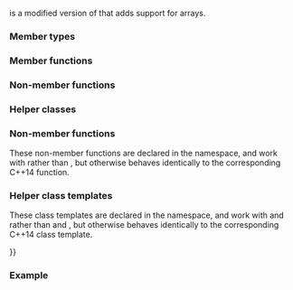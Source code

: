 {{cpp/experimental/title|shared_ptr}}
{{cpp/experimental/shared_ptr/navbar}}
{{ddcl|header=experimental/memory|since=libfund_ts|1=
template&lt; class T &gt; class shared_ptr;
}}

{{tt|std::experimental::shared_ptr}} is a modified version of {{lc|std::shared_ptr}} that adds support for arrays.

===Member types===
{{dsc begin}}
{{dsc hitem|Member type|Definition}}
{{dsc|{{c|element_type}}|{{c|std::remove_extent_t&lt;T&gt;}}}}
{{dsc end}}

===Member functions===
{{dsc begin}}
{{dsc inc|cpp/experimental/shared_ptr/dsc constructor}}

{{dsc h2|Observers}}
{{dsc inc|cpp/experimental/shared_ptr/dsc get}}
{{dsc inc|cpp/experimental/shared_ptr/dsc operator*}}
{{dsc inc|cpp/experimental/shared_ptr/dsc operator at}}
{{dsc end}}

===Non-member functions===
{{dsc begin}}
{{dsc inc|cpp/experimental/shared_ptr/dsc pointer_cast}}
{{dsc end}}

===Helper classes===
{{dsc begin}}
{{dsc inc|cpp/experimental/shared_ptr/dsc hash}}
{{dsc end}}

{{identical|nonmember=yes|id=shared_ptr|{{small|std::}}shared_ptr|2=

===Member functions===
The following member functions work with {{lc|std::experimental::shared_ptr}} instead of {{lc|std::shared_ptr}} and {{lc|std::experimental::weak_ptr}} instead of {{lc|std::weak_ptr}}. The behavior is otherwise identical.

{{dsc begin}}
{{dsc inc|cpp/memory/shared_ptr/dsc destructor}}
{{dsc inc|cpp/memory/shared_ptr/dsc operator{{=}}}}

{{dsc h2|Modifiers}}
{{dsc inc|cpp/memory/shared_ptr/dsc reset}}
{{dsc inc|cpp/memory/shared_ptr/dsc swap}}

{{dsc h2|Observers}}
{{dsc inc|cpp/memory/shared_ptr/dsc use_count}}
{{dsc inc|cpp/memory/shared_ptr/dsc unique}}
{{dsc inc|cpp/memory/shared_ptr/dsc operator bool}}
{{dsc inc|cpp/memory/shared_ptr/dsc owner_before}}
{{dsc end}}

===Non-member functions===
These non-member functions are declared in the {{tt|std::experimental}} namespace, and work with {{tt|std::experimental::shared_ptr}} rather than {{lc|std::shared_ptr}}, but otherwise behaves identically to the corresponding C++14 function.

{{dsc begin}}
{{dsc inc|cpp/memory/shared_ptr/dsc make_shared}}
{{dsc inc|cpp/memory/shared_ptr/dsc allocate_shared}}
{{dsc inc|cpp/memory/shared_ptr/dsc get_deleter}}
{{dsc inc|cpp/memory/shared_ptr/dsc operator_cmp}}
{{dsc inc|cpp/memory/shared_ptr/dsc operator_ltlt}}
{{dsc inc|cpp/memory/shared_ptr/dsc swap2}}
{{dsc break}}
{{dsc inc|cpp/memory/shared_ptr/dsc atomic}}
{{dsc end}}

===Helper class templates === 
These class templates are declared in the {{tt|std::experimental}} namespace, and work with {{tt|std::experimental::shared_ptr}} and {{lc|std::experimental::weak_ptr}} rather than {{lc|std::shared_ptr}} and {{lc|std::weak_ptr}}, but otherwise behaves identically to the corresponding C++14 class template.

{{dsc begin}}
{{dsc inc|cpp/memory/dsc owner_less}}
{{dsc inc|cpp/memory/dsc enable_shared_from_this}}
{{dsc end}}
}}

===Example===
{{example}}